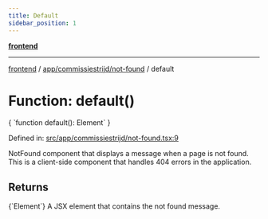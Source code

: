 ```yaml
---
title: Default
sidebar_position: 1
---
```



[**frontend**](../../../..)

***

[frontend](../../../..) / [app/commissiestrijd/not-found](..) / default

# Function: default()

<CodeBlock language="ts">
{ `function default(): Element` }
</CodeBlock>

Defined in: [src/app/commissiestrijd/not-found.tsx:9](https://github.com/svsticky/CommitteeClash/blob/f974faa16c13593c1cc0eea50bf89b045abdabb5/frontend/src/app/commissiestrijd/not-found.tsx#L9)

NotFound component that displays a message when a page is not found.
This is a client-side component that handles 404 errors in the application.

## Returns
<CodeBlock language="ts">
{`Element`}
</CodeBlock>
A JSX element that contains the not found message.
